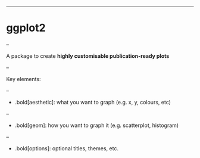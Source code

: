 ---

# ggplot2

--

A package to create __highly customisable publication-ready plots__

--

Key elements:

--

* .bold[aesthetic]: what you want to graph (e.g. x, y, colours, etc)

--

* .bold[geom]: how you want to graph it (e.g. scatterplot, histogram)

--

* .bold[options]: optional titles, themes, etc.
